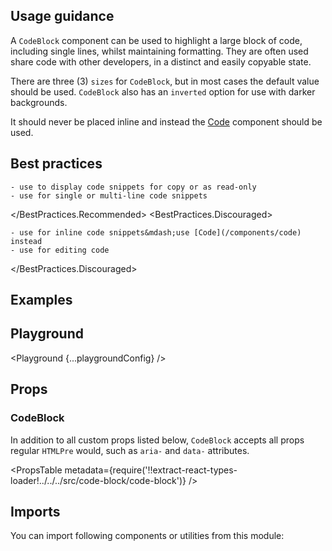 


<Layout title="Code Block" description="For presenting larger, single or multi-line, code snippets">

## Usage guidance

A `CodeBlock` component can be used to highlight a large block of code, including single lines, whilst maintaining formatting. They are often used share code with other developers, in a distinct and easily copyable state.

There are three (3) `sizes` for `CodeBlock`, but in most cases the default value should be used. `CodeBlock` also has an `inverted` option for use with darker backgrounds.

It should never be placed inline and instead the [Code](/components/code) component should be used.

## Best practices

<BestPractices>
  <BestPractices.Recommended>

    - use to display code snippets for copy or as read-only
    - use for single or multi-line code snippets

  </BestPractices.Recommended>
  <BestPractices.Discouraged>

    - use for inline code snippets&mdash;use [Code](/components/code) instead
    - use for editing code

  </BestPractices.Discouraged>
</BestPractices>

## Examples

<Example title="Basic usage" path="code-block/basic-usage">
  <BasicUsage />
</Example>

<Example title="Sizes" path="code-block/sizes">
  <Sizes />
</Example>

<Example title="Inverted" path="code-block/inverted" darkPreview>
  <Inverted />
</Example>

## Playground

<Playground {...playgroundConfig} />

## Props

### CodeBlock

In addition to all custom props listed below, `CodeBlock` accepts all props regular `HTMLPre` would, such as `aria-` and `data-` attributes.

<PropsTable
  metadata={require('!!extract-react-types-loader!../../../src/code-block/code-block')}
/>

## Imports

You can import following components or utilities from this module:

<Imports module={CodeBlockExports} path="@datacamp/waffles/code-block" />

</Layout>

